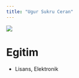 ```yaml
---
title: "Ugur Sukru Ceran"
---
```


![](images/UGUR.JPG){fig-align="center"}

# Egitim  

-   Lisans, Elektronik

# 
